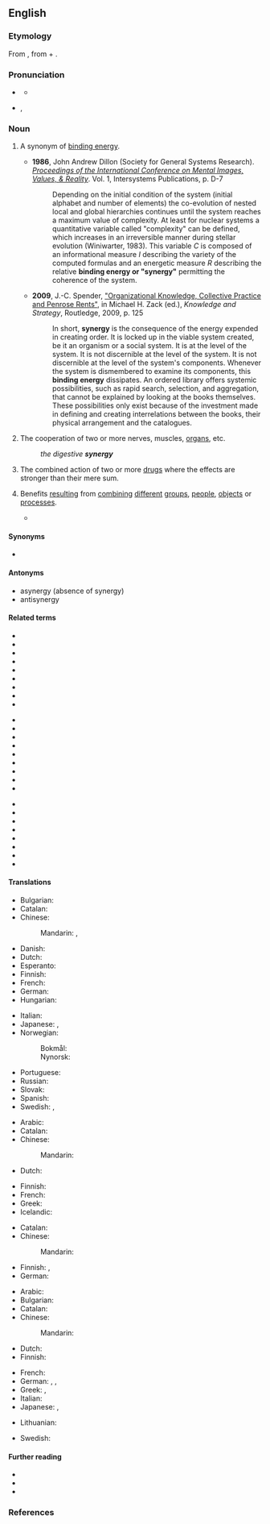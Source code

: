 ==English==

===Etymology===
From {{der|en|grc|συνεργία||cooperation}}, from {{m|grc|σύν||with, together}} + {{m|grc|ἔργον||work}}.

===Pronunciation===
* {{a|UK}} {{IPA|en|/ˈsɪnədʒi/}}
** {{audio|en|LL-Q1860 (eng)-Vealhurl-synergy.wav|Audio (Southern England)}}
* {{a|US}} {{enPR|sĭnʹər-jē}}, {{IPA|en|/ˈsɪnɚdʒi/}}

===Noun===
{{en-noun|~}}

# {{lb|en|systems theory}} A synonym of [[binding energy]].
#* '''1986''', John Andrew Dillon (Society for General Systems Research). [https://www.google.co.uk/search?tbo=p&tbm=bks&q=%22This+variable+C+is+composed+of+an+informational+measure+I+describing+the+variety%22&num=10 ''Proceedings of the International Conference on Mental Images, Values, & Reality'']. Vol. 1, Intersystems Publications, p. D-7
#*: Depending on the initial condition of the system (initial alphabet and number of elements) the co-evolution of nested local and global hierarchies continues until the system reaches a maximum value of complexity. At least for nuclear systems a quantitative variable called "complexity" can be defined, which increases in an irreversible manner during stellar evolution (Winiwarter, 1983). This variable ''C'' is composed of an informational measure ''I'' describing the variety of the computed formulas and an energetic measure ''R'' describing the relative '''binding energy or "synergy"''' permitting the coherence of the system.
#* '''2009''', J.-C. Spender, [https://books.google.co.uk/books?id=W4XODWvUs4oC&pg=PA125 "Organizational Knowledge, Collective Practice and Penrose Rents"], in Michael H. Zack (ed.), ''Knowledge and Strategy'', Routledge, 2009, p. 125
#*: In short, '''synergy''' is the consequence of the energy expended in creating order. It is locked up in the viable system created, be it an organism or a social system. It is at the level of the system. It is not discernible at the level of the system. It is not discernible at the level of the system's components. Whenever the system is dismembered to examine its components, this '''binding energy''' dissipates. An ordered library offers systemic possibilities, such as rapid search, selection, and aggregation, that cannot be explained by looking at the books themselves. These possibilities only exist because of the investment made in defining and creating interrelations between the books, their physical arrangement and the catalogues.
# {{lb|en|physiology}} The cooperation of two or more nerves, muscles, [[organ]]s, etc.
#: ''the digestive '''synergy'''''
# {{lb|en|pharmacology}} The combined action of two or more [[drug]]s where the effects are stronger than their mere sum.
# {{lb|en|figurative}} Benefits [[result]]ing from [[combine|combining]] [[different]] [[group]]s, [[people]], [[object]]s or [[process]]es.
#* {{quote-book|en|year=2010|author=[[w:Siddhartha Mukherjee|Siddhartha Mukherjee]]|title=[[w:The Emperor of All Maladies|The Emperor of All Maladies]] |publisher=Fourth Estate (2011)|page=187|passage=Others argued that the notion of a targeted war on a particular disease inevitably distracted from natural '''synergies''' with other areas of research.}}

====Synonyms====
* {{l|en|binding energy}} {{qf|in systems theory}}

====Antonyms====
* asynergy (absence of synergy)
* antisynergy

====Related terms====
{{rel-top3|Terms related from ''synergy''}}
* {{l|en|energy}}
* {{l|en|monergy}}
* {{l|en|monergism}}
* {{l|en|synergetic}}
* {{l|en|synergetical}}
* {{l|en|synergetically}}
* {{l|en|synergic}}
* {{l|en|synergical}}
* {{l|en|synergically}}
{{rel-mid3}}
* {{l|en|synergisation}}
* {{l|en|synergise}}
* {{l|en|synergised}}
* {{l|en|synergiser}}
* {{l|en|synergising}}
* {{l|en|synergism}}
* {{l|en|synergist}}
* {{l|en|synergistic}}
* {{l|en|synergistical}}
{{rel-mid3}}
* {{l|en|synergistically}}
* {{l|en|synergization}}
* {{l|en|synergize}}
* {{l|en|synergized}}
* {{l|en|synergizer}}
* {{l|en|synergizing}}
* {{l|en|synergous}}
* {{l|en|synergously}}
{{rel-bottom}}

====Translations====
{{trans-top|behavior of a system that cannot be predicted by the behavior of its parts}}
* Bulgarian: {{t+|bg|синергия|f}}
* Catalan: {{t+|ca|sinergia|f}}
* Chinese:
*: Mandarin: {{t|cmn|協同效應|sc=Hani}}, {{t|cmn|协同效应|tr=xiétóng xiàoyìng|sc=Hani}}
* Danish: {{t|da|synergi|c}}
* Dutch: {{t+|nl|synergie|f}}
* Esperanto: {{t|eo|sinergio}}
* Finnish: {{t+|fi|synergia}}
* French: {{t+|fr|synergie|f}}
* German: {{t+|de|Synergie|f}}
* Hungarian: {{t+|hu|szinergia}}
{{trans-mid}}
* Italian: {{t+|it|sinergia|f}}
* Japanese: {{t|ja|相乗効果|tr=そうじょうこうか, sōjō kōka|sc=Jpan}}, {{t+|ja|シナジー|tr=shinajī|sc=Jpan}}
* Norwegian: {{t|no|synergi}}
*: Bokmål: {{t|nb|synergi|m}}
*: Nynorsk: {{t|nn|synergi|m}}
* Portuguese: {{t+|pt|sinergia|f}}
* Russian: {{t+|ru|синерги́я|f|tr=sinɛrgíja}}
* Slovak: {{t|sk|synergia|f}}
* Spanish: {{t+|es|sinergia|f}}
* Swedish: {{t+|sv|synergi|c}}, {{t|sv|synergieffekt|c}}
{{trans-bottom}}

{{trans-top|medicine: combined action}}
* Arabic: {{t|ar|تَعَاضُد|m}}
* Catalan: {{t+|ca|sinergia|f}}
* Chinese:
*: Mandarin: {{t-needed|cmn}}
* Dutch: {{t+|nl|synergie|f}}
{{trans-mid}}
* Finnish: {{t+|fi|yhteisvaikutus}}
* French: {{t+|fr|synergie|f}}
* Greek: {{t+|el|συνεργία|f}}
* Icelandic: {{t|is|samvirkni|f}}
{{trans-bottom}}

{{trans-top|pharmacology: interaction between drugs}}
* Catalan: {{t+|ca|sinergia|f}}
* Chinese:
*: Mandarin: {{t-needed|cmn}}
{{trans-mid}}
* Finnish: {{t+|fi|yhteisvaikutus}}, {{t+|fi|synergismi}}
* German: {{t+|de|Synergie|f}}
{{trans-bottom}}

{{trans-top|benefits from combining different groups, people, objects or processes}}
* Arabic: {{t|ar|تَعَاضُد|m}}
* Bulgarian: {{t+|bg|синергия|f}}
* Catalan: {{t+|ca|sinergia|f}}
* Chinese:
*: Mandarin: {{t-needed|cmn}}
* Dutch: {{t+|nl|synergie|f}}
* Finnish: {{t+|fi|synergia}}
{{trans-mid}}
* French: {{t+|fr|synergie|f}}
* German: {{t+|de|Synergie|f}}, {{t|de|Zusammenwirken|n}}, {{t|de|[[gegenseitig]]e [[Verstärkung]]|f}}
* Greek: {{t+|el|συνεργία|f}}, {{t+|el|σύμπραξη|f}}
* Italian: {{t+|it|sinergia|f}}
* Japanese: {{t|ja|相乗効果|tr=そうじょうこうか, sōjōkōka}}, {{t+|ja|シナジー|tr=shinajī}}
{{trans-bottom}}

{{checktrans-top}}
* Lithuanian: {{t-check|lt|sinergija|f}}
{{trans-mid}}
* Swedish: {{t+check|sv|synergi|c}}
{{trans-bottom}}

====Further reading====
* {{pedia}}
* {{R:Webster 1913}}
* {{R:Century 1911}}

===References===
<references/>